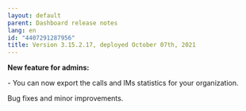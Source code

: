 ```yaml
---
layout: default
parent: Dashboard release notes
lang: en
id: "4407291287956"
title: Version 3.15.2.17, deployed October 07th, 2021
---
```

**New feature for admins:**

\- You can now export the calls and IMs statistics for your organization.

Bug fixes and minor improvements.



